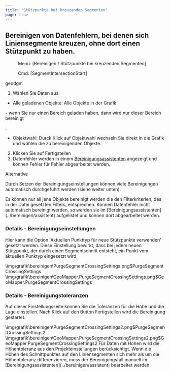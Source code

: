 ```yaml
---
title: "Stützpunkte bei kreuzenden Segmenten"
page: true
---
```

## Bereinigen von Datenfehlern, bei denen sich Liniensegmente kreuzen, ohne dort einen St&#252;tzpunkt zu haben.
 <Menu> Menu: [Bereinigen / Stützpunkte bei kreuzenden Segmenten] </Menu> 
<GeoDesigner> <Menu> Cmd: [SegmentIntersectionStart] </Menu> 

 <Placeholder>geodgm</Placeholder> </GeoDesigner>

1. W&#228;hlen Sie Daten aus

- <Bold> Alle geladenen Objekte: </Bold>  Alle Objekte in der Grafik


<GeoMapper> - wenn Sie nur einen Bereich geladen haben, dann wird nur dieser Bereich bereinigt

</GeoMapper>
.

- <Bold> Objektwahl: </Bold>  Durck Klick auf Objektwahl wechseln Sie direkt in die Grafik und w&#228;hlen die zu bereinigenden Objekte.



2. Klicken Sie auf <Border>Fertigstellen</Border> 
3. Datenfehler werden in einem 
[Bereinigungsassistenten](../bereinigen/assistent)
 angezeigt und k&#246;nnen Fehler f&#252;r Fehler abgearbeitet werden.



Alternative
 
Durch Setzen der  <Bold> Bereinigungseinstellungen </Bold>  k&#246;nnen viele Bereinigungen automatisch durchgef&#252;hrt werden (siehe weiter unten).

<Warning>
Es k&#246;nnen nur all jene Objekte bereinigt werden die den Filterkriterien, des in der Datei gesetzten Filters, entsprechen.
</Warning>

<Warning>
K&#246;nnen Datenfehler nicht automatisch bereinigt werden, so werden sie im [Bereinigungsassistenten](../bereinigen/assistent)
 aufgelistet und k&#246;nnen dort abgearbeitet werden.
</Warning>


### Details -  Bereinigungseinstellungen
Hier kann die Option  <Bold> &#39;Aktuellen Punkttyp f&#252;r neue St&#252;tzpunkte verwenden&#39;  </Bold>  gesetzt werden. Diese Einstellung bewirkt, dass bei jedem neuen St&#252;tzpunkt, der durch einen Segmentschnitt entsteht, ein Punkt vom aktuellen Punktyp eingesetzt wird.

<GeoDesigner>
<Image>\img\grafik\bereinigen\PurgeSegmentCrossingSettings.png$PurgeSegmentCrossingSettings</Image>
</GeoDesigner>
<GeoMapper>
<Image>\img\grafik\bereinigen\GeoMapper.PurgeSegmentCrossingSettings.png$GeoMapper.PurgeSegmentCrossingSettings</Image>
</GeoMapper>



### Details - Bereinigungstoleranzen

Auf dieser Einstellungsseite k&#246;nnen Sie die Toleranzen f&#252;r die H&#246;he und die Lage einstellen. Nach Klick auf den Button  <Border>Fertigstellen</Border>  wird die Bereinigung gestartet.

<GeoDesigner>
<Image>\img\grafik\bereinigen\PurgeSegmentCrossingSettings2.png$PurgeSegmentCrossingSettings2</Image>
</GeoDesigner>
<GeoMapper>
<Image>\img\grafik\bereinigen\GeoMapper.PurgeSegmentCrossingSettings2.png$GeoMapper.PurgeSegmentCrossingSettings2</Image>
</GeoMapper>




<Success>
F&#252;r Daten mit H&#246;hen wird die H&#246;hentoleranz aus den Projekteinstellungen ber&#252;cksichtigt. Wenn die H&#246;hen des Schnittpunktes auf den Liniensegmenten sich mehr als um die H&#246;hentoleranz differenzieren, muss der Bereinigungsfall manuell im [Bereinigungsassistenten](../bereinigen/assistent)
 bearbeitet werden.
</Success>
